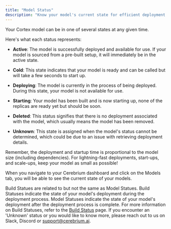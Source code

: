 ```yaml
---
title: "Model Status"
description: "Know your model's current state for efficient deployment and management"
---
```


Your Cortex model can be in one of several states at any given time.

Here's what each status represents:

- **Active**: The model is successfully deployed and available for use. If your model is sourced from a pre-built setup, it will immediately be in the active state.

- **Cold**: This state indicates that your model is ready and can be called but will take a few seconds to start up.

- **Deploying**: The model is currently in the process of being deployed. During this state, your model is not available for use.

- **Starting**: Your model has been built and is now starting up, none of the replicas are ready yet but should be soon.

- **Deleted**: This status signifies that there is no deployment associated with the model, which usually means the model has been removed.

- **Unknown**: This state is assigned when the model's status cannot be determined, which could be due to an issue with retrieving deployment details.

<Note>
    Remember, the deployment and startup time is proportional to the model size (including dependencies). For
    lightning-fast deployments, start-ups, and scale-ups, keep your model as small as possible!
</Note>

When you navigate to your Cerebrium dashboard and click on the Models tab,
you will be able to see the current state of your models.

<Note>
    Build Statues are related to but not the same as Model Statues. Build Statuses indicate the state of your model's
    deployment during the deployment process. Model Statuses indicate the state of your model's deployment after the
    deployment process is complete.
    For more information on Build Statuses, refer to the <a href="/cerebrium/cortex/build-status">Build Status</a> page.
</Note>


<Note>
    If you encounter an 'Unknown' status or you would like to know more, please
    reach out to us on Slack, Discord or <a href="mailto:support@cerebrium.ai">support@cerebrium.ai</a>.
</Note>